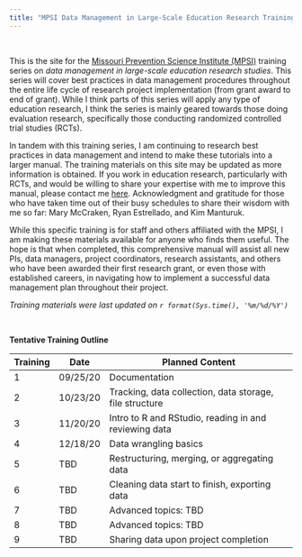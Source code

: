 ```yaml
---
title: "MPSI Data Management in Large-Scale Education Research Training Series"
---
```


<br>  

This is the site for the [Missouri Prevention Science Institute (MPSI)](http://moprevention.org/) training series on *data management in large-scale education research studies*. This series will cover best practices in data management procedures throughout the entire life cycle of research project implementation (from grant award to end of grant). While I think parts of this series will apply any type of education research, I think the series is mainly geared towards those doing evaluation research, specifically those conducting randomized controlled trial studies (RCTs).

In tandem with this training series, I am continuing to research best practices in data management and intend to make these tutorials into a larger manual. The training materials on this site may be updated as more information is obtained. If you work in education research, particularly with RCTs, and would be willing to share your expertise with me to improve this manual, please contact me [here](mailto:hamptoncg@missouri.edu). Acknowledgment and gratitude for those who have taken time out of their busy schedules to share their wisdom with me so far: Mary McCraken, Ryan Estrellado, and Kim Manturuk.

While this specific training is for staff and others affiliated with the MPSI, I am making these materials available for anyone who finds them useful. The hope is that when completed, this comprehensive manual will assist all new PIs, data managers, project coordinators, research assistants, and others who have been awarded their first research grant, or even those with established careers, in navigating how to implement a successful data management plan throughout their project.

*Training materials were last updated on `r format(Sys.time(), '%m/%d/%Y')`*  

<br>

**Tentative Training Outline** 

| Training | Date     | Planned Content                                                       |
|----------|----------|-----------------------------------------------------------------------|
|1         | 09/25/20 |Documentation                                                          |
|2         | 10/23/20 |Tracking, data collection, data storage, file structure                |
|3         | 11/20/20 |Intro to R and RStudio, reading in and reviewing data                  |
|4         | 12/18/20 |Data wrangling basics                                                  |
|5         | TBD      |Restructuring, merging, or aggregating data                            |
|6         | TBD      |Cleaning data start to finish, exporting data                          |
|7         | TBD      |Advanced topics: TBD                                                   |
|8         | TBD      |Advanced topics: TBD                                                   |
|9         | TBD      |Sharing data upon project completion                                   |
